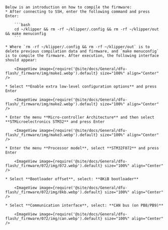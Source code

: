 

    Below is an introduction on how to compile the firmware:
    * After connecting to SSH, enter the following command and press Enter:

        ```bash
        cd ~/klipper && rm -rf ~/klipper/.config && rm -rf ~/klipper/out && make menuconfig
        ```

    * Where `rm -rf ~/klipper/.config && rm -rf ~/klipper/out` is to delete previous compilation data and firmware, and `make menuconfig` is to compile the firmware. After execution, the following interface should appear:

        <ImageView image={require('@site/docs/General/dfu-flash/_firmware/img/make1.webp').default} size="100%" align="Center" />

    * Select **Enable extra low-level configuration options** and press Enter

        <ImageView image={require('@site/docs/General/dfu-flash/_firmware/img/make2.webp').default} size="100%" align="Center" />

    * Enter the menu **Micro-controller Architecture** and then select **STMicroelectronics STM32** and press Enter

        <ImageView image={require('@site/docs/General/dfu-flash/_firmware/img/make3.webp').default} size="100%" align="Center" />

    * Enter the menu **Processor model**, select **STM32F072** and press Enter

        <ImageView image={require('@site/docs/General/dfu-flash/_firmware/072/img/072.webp').default} size="100%" align="Center" />

    * Select **Bootloader offset**, select: **8KiB bootloader**

        <ImageView image={require('@site/docs/General/dfu-flash/_firmware/072/img/8kb.webp').default} size="100%" align="Center" />

    * Select **Communication interface**, select: **CAN bus (on PB8/PB9)**

        <ImageView image={require('@site/docs/General/dfu-flash/_firmware/072/img/can.webp').default} size="100%" align="Center" />